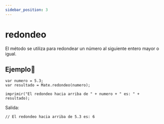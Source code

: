 ```yaml
---
sidebar_position: 3
---
```



# redondeo
El método se utiliza para redondear un número al siguiente entero mayor o igual.

## Ejemplo📝

```dummy
var numero = 5.3;
var resultado = Mate.redondeo(numero);

imprimir("El redondeo hacia arriba de " + numero + " es: " + resultado);
```

Salida:

```dummy
// El redondeo hacia arriba de 5.3 es: 6
```
